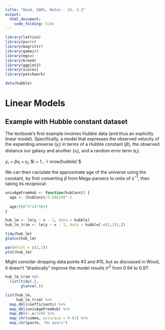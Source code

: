 ```yaml
---
title: "Wood, GAMs, Notes - Ch. 1-3"
output:
  html_document: 
    code_folding: hide
---
```


```r
library(lattice)
library(purrr)
library(magrittr)
library(gamair)
library(mgcv)
library(broom)
library(ggplot2)
library(scales)
library(patchwork)

data(hubble)
```

# Linear Models

## Example with Hubble constant dataset

The textbook's first example involves Hubble data (and thus an explicitly linear model). Specifically, a model that expresses the observed velocity of the expanding universe ($y_i$) in terms of a Hubble constant ($\beta$), the observed distance our galaxy and another ($x_i$), and a random error term ($\epsilon_i$).

$y_i = \beta x_i + \epsilon_i$; $i = 1...`r nrow(hubble)`$

We can then caclulate the approximate age of the universe using the constant, by first converting $\beta$ from Mega-parsecs to units of $s^{-1}$, then taking its reciprocal:

```r
univAgeFromHub <- function(hubConst) {
  age <- (hubConst/3.09e19)^-1
  
  age/(60^2*24*365)
}

hub_lm <- lm(y ~ x - 1, data = hubble)
hub_lm_trim <- lm(y ~ x - 1, data = hubble[-c(3,15),])

tidy(hub_lm)
glance(hub_lm)

par(mfcol = c(2,2))
plot(hub_lm)
```

Might consider dropping data points #3 and #15, but as discussed in Wood, it doesn't "drastically" improve the model results ($r^2$ from $0.94$ to $0.97$:

```r
hub_lm_trim %$%
  list(tidy(.),
       glance(.))
```

```r
list(hub_lm,
     hub_lm_trim) %>% 
  map_dbl(coefficients) %>% 
  map_dbl(univAgeFromHub) %>% 
  map_dbl(~.x/1e9) %>% 
  map_chr(comma, accuracy = 0.01) %>% 
  map_chr(paste, "bn years")
```

<!-- ### Adding a distributional assumption -->

<!-- Nonetheless, we can use the example to show how to estimate whether a hypothesized value for the linear coefficient is consistent with the data. Let's say we expect a 1-hub decrease in the highway rating per additional liter of engine displacement (i.e. coefficient = -10). Then, using a t-test... -->

<!-- ```{r ttest} -->
<!-- hypo_val <- -1 # hub/L -->
<!-- t.stat <- (summary(model_0)$coefficients["displ",][[1]] - hypo_val) / summary(model_0)$coefficients["displ",][[2]] -->
<!-- pt(t.stat,df=nrow(hub)-1)*2 # to account for probability in either direction of null hypothesis -->
<!-- ``` -->

<!-- we see that the probability of the data reflecting the assumed relationship between displacement and highway mileage rating is vanishingly small. We can compute confidence intervals ($95\%$ here) for the data using the ```qt``` function. The upper bound on the intervals seem to reflect the outliers in the residual plots above. -->

<!-- ```{r} -->
<!-- coef(model_0)[["displ"]]*(1 + qt(c(0.025,0.975), df = nrow(hub)-1)) -->
<!-- ``` -->

<!-- ### Refining the model -->

<!-- The number of cylinders has, as expected, a somewhat discontinuous relationship with the other three plotted variables. Displacement varies non-linearly with both city and highway mileage ratings, which are themselves directly proportional. Fancier pairwise output can be achieved with -->
<!-- ```{echo=FALSE} -->
<!-- GGally::ggpairs(select_if(hub, is.numeric) %>% select(-year)) -->
<!-- ``` -->

<!-- ```{r} -->
<!-- pairs(select_if(hub, is.numeric) %>% select(-year)) -->
<!-- ``` -->

<!-- However, of all variables in the hub dataset, we will try adding the class of vehicle as another predictor variable to improve the residuals' distribution. Without getting too unreasonble w.r.t. outlier removal, we also omit some high-mileage vehicles and two-seaters to see if model residuals improve. -->

<!-- ```{r,collapse=TRUE} -->
<!-- hub_slim <- filter(hub, hwy < 40 & class != "2seater") %>%  -->
<!--   mutate(class = as.factor(as.character(class)))  -->
<!-- model_1 <- lm(hwy~displ+class, data = hub_slim) -->
<!-- t.stat2 <- (summary(model_1)$coefficients["displ",][[1]] - hypo_val) / summary(model_1)$coefficients["displ",][[2]] -->
<!-- pt(t.stat2,df=nrow(hub_slim)-1)*2 # to account for probability in either direction of null hypothesis -->
<!-- par(mfrow = c(2,2)) -->
<!-- plot(model_1) -->
<!-- ``` -->

<!-- Between the first and second models, ```hwy ~ displ``` and ```hwy ~ displ+class```, we improved the adjusted R-squared from 0.585 to 0.837. That is, we explained an additional $25\%$ of the variability in the hwy variable. Nonetheless, the minivan, pickup, and SUV p-values suggest that these parameters do not vary significantly from 0. -->

<!-- ```{r, echo = FALSE} -->
<!-- summary(model_0)[c("coefficients", "adj.r.squared")] -->
<!-- summary(model_1)[c("coefficients", "adj.r.squared")] -->
<!-- ``` -->

<!-- Given this situation, we can use an ANOVA test to compare a model based on ```class`` with a null one. If the probability of obtaining the calculated F statistic is very small, then we have evidence the null hypothesis may not be plausible. -->

<!-- ```{r} -->
<!-- model_null <- lm(hwy~1, hub_slim) -->
<!-- model_2 <- lm(hwy~class, hub_slim) -->
<!-- anova(model_null,model_2) -->
<!-- ``` -->

<!-- Looks like this is indeed the case, as the probability is $<2.2\cdot10^{-16}$.  -->

<!-- Finally, we can check the AIC of these two models against a null model, but first we'll re-run the first model with a trimmed dataset. -->

<!-- ```{r} -->
<!-- model_0 <- lm(hwy~displ, hub_slim) -->
<!-- AIC(model_0, model_1, model_2,model_null) -->
<!-- ``` -->

<!-- Looks like taking into account engine displacement and vehicle class provides the best estimate of highway mileage rating among the models we've tried. -->

<!-- ## Exercises -->

<!-- ### Least squares estimate of fit -->

<!-- ```{r ex1_1} -->
<!-- ex.1 <- data.frame(km = c(1,3,4,5), hr = c(0.1,0.4,0.5,0.6)) -->
<!-- summary(lm(km ~ hr, ex.1)) -->
<!-- ``` -->

<!-- ### Backwards model selection + levels plot -->

<!-- ```{r ex1_8} -->
<!-- lm1 <- lm(loss ~ tens + I(tens^2) + I(tens^3) + -->
<!--                   hard + I(hard^2) + I(hard^3), MASS::Rubber) -->
<!-- # summary(lm1) -->
<!-- # summary(lm2 <- lm(loss ~ poly(tens, 3) + hard + I(hard^3), MASS::Rubber)) -->
<!-- summary(lm3 <- lm(loss ~ poly(tens, 3) + hard, MASS::Rubber)) -->
<!-- # summary(lm4 <- lm(loss ~ tens + I(tens^2) + hard, MASS::Rubber)) -->
<!-- # summary(lm5 <- lm(loss ~ tens + hard, MASS::Rubber)) -->
<!-- slm1 <- step(lm1, loss ~ 1, direction = "backward", trace = -1) -->

<!-- hard <- seq(min(MASS::Rubber$hard), max(MASS::Rubber$hard)) -->
<!-- tens <- seq(min(MASS::Rubber$tens), max(MASS::Rubber$tens)) -->
<!-- grid <- expand.grid(hard = hard, tens = tens) -->
<!-- grid[, "loss"] <- c(predict(lm3, grid)) -->
<!-- # levelplot(loss ~ tens*hard, data = grid, cuts = 30) -->
<!-- ggplot(grid, aes(x = tens, y = hard, fill = loss)) + -->
<!--   geom_tile() + -->
<!--   labs(x = bquote("Tensile strength ("~kg/~m^2~")"), y = "Hardness (Shore)", -->
<!--        title = "Rubber Loss in g/hr") + -->
<!--   scale_fill_distiller(name = "g/hr", palette = "RdPu") + -->
<!--   scale_x_continuous(expand = c(0,0)) + -->
<!--   scale_y_continuous(expand = c(0,0)) + -->
<!--   theme(axis.line = element_blank(), -->
<!--         panel.background = element_blank()) -->
<!-- ``` -->

<!-- ### Estimating parameter effects with interaction plot -->

<!-- ```{r ex1_9, message=FALSE} -->
<!-- attach(warpbreaks) -->
<!-- lm(breaks~tension:wool) -->
<!-- interaction.plot(tension, wool, breaks) -->
<!-- new_warpbrk <- ddply(warpbreaks, .(tension,wool), -->
<!--                            summarise, val = mean(breaks)) -->
<!-- ggplot(warpbreaks, aes(x = tension, y = breaks, -->
<!--                        fill = wool)) + -->
<!--   geom_violin(aes(), colour = "gray35") + -->
<!--   geom_point(aes(group = wool),  -->
<!--              colour = "black", shape = 21, -->
<!--              size = 3, alpha = 1/2, -->
<!--              position=position_jitterdodge(dodge.width=1)) + -->
<!--   theme_bw() -->
<!-- detach(warpbreaks) -->
<!-- ``` -->

<!-- ### Estimating whether cars' braking distance depends on speed -->

<!-- ```{r ex1_10, message=FALSE} -->
<!-- attach(cars) -->
<!-- step(lm(dist ~ speed + I(speed^2)), lm(dist~1), direction = "backward") -->
<!-- lm_ex10 <- lm(dist ~ I(speed^2)) -->

<!-- hypothet_val <- 0 # represents null hypothesis of no speed-dependence at all -->
<!-- t_ex10 <- (summary(lm_ex10)$coefficients[2,1] - hypothet_val) / summary(lm_ex10)$coefficients[2,2] -->
<!-- pt(t_ex10,df=nrow(cars)-1) # probability of getting the same hypothet_val if the null hypothesis is true -->

<!-- cars <- cbind(cars, predict(lm_ex10, cars, se.fit = TRUE)) %>%  -->
<!--   select(-df,-residual.scale) %>%  -->
<!--   mutate(speed = speed*5280/3600, # converts mph to ft/s -->
<!--          sec_pred = fit / speed, -->
<!--          se_sec_pred = se.fit / speed) -->
<!-- mean(cars$sec_pred); mean(cars$se_sec_pred) -->
<!-- detach(cars) -->
<!-- ``` -->

<!-- # Generalized Linear Models (GLMs) -->

<!-- ### Binomial heart disease model -->

<!-- ```{r binom} -->
<!-- ha_data <- data.frame(ck = seq.int(20,460,40), -->
<!--                       ha = c(2,13,30,30,21,19,18,13,19,15,7,8), -->
<!--                       ok = c(88,26,8,5,0,1,1,1,1,0,0,0)) %>%  -->
<!--   mutate(p = ha / ha+ok) -->
<!-- binom_0 <- glm(cbind(ha,ok)~ck, family = binomial, ha_data) -->

<!-- prop_dev_explnd <- (binom_0$null.deviance - binom_0$deviance)/binom_0$null.deviance -->
<!-- 1 - pchisq(binom_0$deviance, binom_0$df.residual) -->

<!-- par(mfrow=c(2,2)) -->
<!-- plot(binom_0) -->

<!-- binom_2 <- glm(cbind(ha,ok)~poly(ck, 3), family = binomial, ha_data) -->

<!-- prop_dev_explnd <- (binom_2$null.deviance - binom_2$deviance)/binom_2$null.deviance -->
<!-- 1 - pchisq(binom_2$deviance, binom_2$df.residual) -->

<!-- par(mfrow=c(2,2)) -->
<!-- plot(binom_2) -->

<!-- anova(binom_0, binom_2, test = "Chisq") -->
<!-- ``` -->

<!-- Poor residuals vs. fitted values and curvy Q-Q suggest higher-order model may be needed. Particularly, a cubic model. -->

<!-- ### Poisson regression AIDS epidemic -->

<!-- ```{r poiss} -->
<!-- yrs <- seq.int(1981,1993) -->
<!-- epid_data <- data.frame(yr = yrs, -->
<!--                         cases = c(12,14,33,50,67,74,123,141, -->
<!--                                   165,204,253,246,240)) -->
<!-- poiss_0 <- glm(cases~yr, family = "poisson", epid_data) -->

<!-- par(mfrow=c(2,2)) -->
<!-- plot(poiss_0) -->

<!-- poiss_1 <- glm(cases~yr + I(yr^2), family = "poisson", epid_data) -->

<!-- par(mfrow=c(2,2)) -->
<!-- plot(poiss_1) -->

<!-- anova(poiss_0, poiss_1, test = "Chisq") -->

<!-- poiss_1.coef <- summary(poiss_1)$coef -->
<!-- print(c("95% interval for first-order coefficient:")) -->
<!-- print(c(poiss_1.coef[2,1] + 1.96*poiss_1.coef[2,2], -->
<!--       poiss_1.coef[2,1] - 1.96*poiss_1.coef[2,2])) -->

<!-- epid_est0 <- predict(poiss_0,data.frame(yr=seq(1981,1993,length=100)), se=TRUE) %>%  -->
<!--   as.data.frame() %>% select(-residual.scale) %>%  -->
<!--   mutate(fit_upr = fit+2*se.fit, # have to undo log link that is assumed in predict.glm -->
<!--          fit_lwr = fit-2*se.fit) %>%  -->
<!--   mutate_all(exp) %>%  -->
<!--   mutate(yr = seq(1981,1993,length=100)) -->

<!-- epid_est1 <- predict(poiss_1,data.frame(yr=seq(1981,1993,length=100)), se=TRUE) %>%  -->
<!--   as.data.frame() %>% select(-residual.scale) %>%  -->
<!--   mutate(fit_upr = fit+2*se.fit, # have to undo log link that is assumed in predict.glm -->
<!--          fit_lwr = fit-2*se.fit) %>%  -->
<!--   mutate_all(exp) %>%  -->
<!--   mutate(yr = seq(1981,1993,length=100)) -->

<!-- ggplot(data = epid_data, aes(x = yr)) + -->
<!--   geom_ribbon(data = epid_est0, -->
<!--               aes(ymin = fit_lwr, ymax = fit_upr), -->
<!--               alpha = 1/2, fill = "#fdbb84") + -->
<!--   geom_ribbon(data = epid_est1, -->
<!--               aes(ymin = fit_lwr, ymax = fit_upr), -->
<!--               alpha = 1/2, fill = "#99d8c9") + -->
<!--   geom_point(aes(y = cases), shape = 21) + -->
<!--   geom_line(data = epid_est0, aes(y = fit), lty = 2) + -->
<!--   geom_line(data = epid_est1, aes(y = fit)) + -->
<!--   labs(x = NULL, y = "Cases", -->
<!--        title = "Determining the Slowing Spread of Disease", -->
<!--        subtitle = "with GLM") + -->
<!--   scale_x_continuous(breaks = seq(1982,1992,2)) + -->
<!--   scale_fill_manual() -->
<!-- ``` -->

<!-- Accounting for quadratic term results in very different estimates for first-order coefficient; that is, the early growth rate of new cases of disease that begin to spread in an environment where no response to the epidemic has been mounted. There is also a dramatically different predictiong of the long-term trends for the spread as well. -->

<!-- ### Log-linear models for categorical data -->

<!-- ```{r log_lin} -->
<!-- faith_data <- data.frame(val = c(435,147,375,134), -->
<!--                          gender = c("F","F","M","M"), -->
<!--                          blvr = c(1,0,1,0)) -->

<!-- loglin_0 <- glm(val~gender+blvr, faith_data, family = poisson) -->
<!-- loglin_1 <- glm(val~gender*blvr, faith_data, family = poisson) -->

<!-- step(loglin_1,loglin_0) -->

<!-- anova(loglin_0, loglin_1, test="Chisq") -->
<!-- ``` -->

<!-- Stick with the independent model ```loglin_0```, testing with both ANOVA and AIC. -->
<!-- ### Quasi-likelihood for fish egg spawning rates -->

<!-- ```{r quasi_lik} -->
<!-- data("sole") -->
<!-- sole_scaled <- sole %>%  -->
<!--   mutate(off = log(a.1 - a.0), -->
<!--          mn = (a.1 - a.0)/2, -->
<!--          t = scale(t), -->
<!--          la = scale(la), -->
<!--          lo = scale(lo)) -->

<!-- quas_0 <- glm(eggs ~ offset(off) + lo + la + t + I(lo*la) + I(lo^2) + I(la^2) + -->
<!--                 I(t^2) + I(lo*t) + I(la*t) + I(lo^3) + I(la^3) + I(t^3) + I(lo*la*t) + -->
<!--                 I(lo^2*la) + I(lo^2*t) + I(lo*la^2) + I(la^2*t) + I(lo*t^2) + I(la*t^2) + -->
<!--                 mn + I(mn*t) + I(t^2*mn), -->
<!--               family = quasi(link = log, variance = "mu"), data = sole_scaled) -->
<!-- quas_new <- update(quas_0, ~.-I(lo*t)-I(lo*la*t)-I(lo^2*t)-I(lo*t^2)) # add on each new term to remove -->
<!-- # summary(quas_new) -->
<!-- anova(quas_0, quas_new, test = "F") -->

<!-- par(mfrow = c(1,2)) -->
<!-- plot(fitted(quas_new)^0.5, sole_scaled$eggs^0.5) -->
<!-- plot(fitted(quas_new)^0.5, residuals(quas_new)) -->
<!-- ``` -->

<!-- Some issues in mapping spawning rates as continuous, smooth function. Worked in the present case, but not necessarily a widely applicable approach to less straightforward distributions. -->

<!-- ## Exercises -->

<!-- ### Non-Gaussian error models (e.g. binary data) -->

<!-- ```{r, ex2_2} -->
<!-- df2_2 <- list() -->

<!-- for(i in seq(1,50)) { -->
<!--   n <- 100; m <- 10 -->
<!--   x <- runif(n) -->
<!--   lp <- 3*x-1 -->
<!--   mu <- binomial()$linkinv(lp) -->
<!--   y <- rbinom(1:n, m, mu) -->
<!--   mod2_2 <- glm(y/m~x, family = binomial, weights = rep(m,n)) -->
<!--   rsd <- mod2_2$residuals -->
<!--   emp_cdf <- (1:length(rsd)-.5)/length(rsd) -->
<!--   fv <- mod2_2$fitted.values -->
<!--   df2_2 <- rbind.data.frame(df2_2, cbind(rsd, emp_cdf, fv))  -->
<!--   # par(mfrow = c(2,2)) -->
<!--   # plot(mod2_2) -->
<!-- } -->

<!-- ggplot(df2_2, aes(x = rsd, y = emp_cdf)) + -->
<!--   geom_hex(bins = 8) + -->
<!--   theme_bw() + -->
<!--   theme(panel.grid = element_blank(), -->
<!--         panel.border = element_blank()) -->

<!-- sort2_2 <- df2_2 %>%  -->
<!--   arrange(fv) %>%  -->
<!--   mutate(del_rsd = rsd - lag(rsd)) %>%  -->
<!--   fill(del_rsd, .direction = "up") -->

<!-- ggplot(sort2_2, aes(x = fv, y = del_rsd)) + -->
<!--   geom_line() + -->
<!--   scale_y_continuous(limits = c(-n/3, n/3)) -->
<!-- ``` -->

<!-- ### Inverse link with harrier data -->

<!-- For part a), we assume constant $m$ in $E(c_i)=\frac{ad^m_i}{1 + ad^m_i}$ and need to show that the reciprocal link, $\mu_i=\beta_0 + \beta_1/x_{1,i}$ is useful. -->

<!-- ```{r ex2_8} -->
<!-- df2_9 <- list() -->
<!-- data(harrier) -->
<!-- for(i in seq(0.1,6,0.05)) { -->
<!--   glm2_9 <- glm(Consumption.Rate ~ I(1/Grouse.Density^i), data = harrier, -->
<!--                 family = quasi(link = inverse, variance = "mu")) -->
<!--   dev <- glm2_9$deviance -->
<!--   # fv <- glm2_9$fitted.values -->
<!--   # res <- glm2_9$residuals -->
<!--   df2_9  <- rbind.data.frame(df2_9, cbind(i,dev)) -->
<!-- } -->

<!-- # ggplot(df2_9, aes(x = i, y = dev)) + -->
<!-- #   geom_line() -->

<!-- optim_pwr <- df2_9 %>% -->
<!--   top_n(-1, dev) %>%  -->
<!--   select(i) %>% as.numeric() -->

<!-- glm2_8 <- glm(Consumption.Rate ~ I(1/Grouse.Density^optim_pwr), data = harrier, -->
<!--   family = quasi(link = inverse, variance = "mu")) -->
<!-- glm2_8.null <- glm(Consumption.Rate ~ 1, data = harrier, -->
<!--   family = quasi(link = inverse, variance = "mu")) -->

<!-- par(mfrow = c(2,2)) -->
<!-- plot(glm2_8) -->
<!-- anova(glm2_8.null, glm2_8, test = "F") -->

<!-- harrier <- cbind(harrier, predict(glm2_8, harrier, se.fit = TRUE, -->
<!--                                   type = "response")) %>%  -->
<!--   mutate(fit_upr = fit + 2*se.fit, -->
<!--          fit_lwr = fit - 2*se.fit) -->

<!-- ggplot(harrier, aes(x = Grouse.Density)) + -->
<!--   geom_point(aes(y = Consumption.Rate)) + -->
<!--   geom_ribbon(aes(ymax = fit_upr, ymin = fit_lwr), -->
<!--               alpha = 1/3) + -->
<!--   geom_line(aes(y = fit)) + -->
<!--   labs(x = bquote("Grouse /"~km^2), y = "Consumption Rate", -->
<!--        title = "Modeling Grouse Consumption as fn of Density", -->
<!--        subtitle = "w inverse link GLM") -->
<!-- ``` -->

<!-- Minimum deviance at $i=3.25$. High fit errors at larger $Grouse.density$ values, but it is clear from ANOVA that taking the density to a higher power improves model fit. -->

<!-- ### Lung disease and Poisson -->

<!-- ```{r ex2_9a} -->
<!-- library(datasets) -->
<!-- data(UKLungDeaths) -->
<!-- df2_9 <- cbind.data.frame(dt = seq.int(1974, 1980, length.out = 72), -->
<!--                           ldeaths = as.numeric(ldeaths)) %>%  -->
<!--   mutate(toy_rad = trunc(12*(dt - trunc(dt)) + 1)*(2*pi/12), -->
<!--          elaps = dt - min(dt)) -->
<!-- ``` -->

<!-- We have to take the expected value function -->

<!-- ($E(\mathrm{deaths}_i) = \beta_0 + \beta_1 t_i + \alpha sin(2\pi\mathrm{toy}_i/12 + \phi)$) -->

<!-- and make it suitable for a GLM. This requires turning it into an exponential as follows: -->

<!-- ($E(\mathrm{deaths}_i) = \beta_0 + \beta_1 t_i + \alpha \cdot\left[sin(2\pi\cdot\mathrm{toy}_i/12)cos(\phi) + cos(2\pi\cdot\mathrm{toy}_i/12)sin(\phi)\right]$) -->

<!-- ```{r ex2_9b} -->
<!-- glm2_9 <- glm(ldeaths ~ elaps + sin(toy_rad) + cos(toy_rad), -->
<!--               family=poisson(link = identity), data = df2_9) -->
<!-- # summary(glm2_9) -->

<!-- df2_9 <- mutate(df2_9, fitted = fitted(glm2_9)) -->
<!-- ggplot(df2_9, aes(x = dt, y = ldeaths)) + -->
<!--   geom_point() + -->
<!--   geom_line(aes(y = fitted), lty = 2) + -->
<!--   labs(x = NULL, y = "Deaths", -->
<!--        title = "Modeling lung-related deaths") -->
<!-- par(mfrow = c(2,2)) -->
<!-- plot(glm2_9) -->
<!-- ``` -->

<!-- There is still heterogeneity in the residuals that needs resolving. Solutions suggest an auto-regressive model. -->

<!-- ### Refitting AIDS data from "poiss" chunk -->

<!-- ```{r ex2_10} -->
<!-- summary(poiss_1) -->
<!-- offs <-  seq(poiss_1.coef[2,1] - 4*poiss_1.coef[2,2], -->
<!--              poiss_1.coef[2,1] + 4*poiss_1.coef[2,2], -->
<!--              length = 200) -->
<!-- offs <- cbind.data.frame(offs,  -->
<!--                          sapply(offs, -->
<!--                                 function(i) logLik(glm(cases ~ offset(i*yr) + I(yr^2), -->
<!--                                                        data = epid_data)))) -->
<!-- names(offs) <- c("offs", "loglik") -->
<!-- ggplot(offs, aes(x = offs, y = loglik)) + -->
<!--   geom_line() -->
<!-- ``` -->

<!-- Not getting symmetric log likelihood.... -->
<!-- # Generalized Additive Models (GAMs) -->

<!-- ## Mackerel Egg Survey -->

<!-- ```{r mack_dat} -->
<!-- library(MASS) -->
<!-- data("mack") -->
<!-- mack <- mack %>%  -->
<!--   mutate(log_net_area = log(net.area)) -->

<!-- gm <- gam(egg.count ~ s(lon,lat, bs="ts", k=100) + s(I(b.depth^.5), bs="ts") + -->
<!--             s(c.dist, bs="ts") + s(salinity, bs="ts") + s(temp.surf, bs="ts") + -->
<!--             s(temp.20m, bs="ts") + offset(log_net_area), data = mack, -->
<!--           family = "poisson", scale=-1, gamma=1.4) -->
<!-- gm1 <- update(gm, .~.-s(salinity, bs="ts"), mack) -->
<!-- gm1a <- update(gm, .~.-s(c.dist, bs="ts")-s(temp.surf, bs="ts"), mack) -->
<!-- # gm2 <- gam(egg.count ~ s(lon,lat, bs="ts", k=40) + s(I(b.depth^.5), bs="ts") + -->
<!-- #             s(c.dist, bs="ts") + s(temp.surf, bs="ts") + -->
<!-- #             s(temp.20m, bs="ts") + offset(log_net_area), data = mack, -->
<!-- #           family = negative.binomial(1), control = gam.control(maxit=100), gamma=1.4) -->
<!-- ``` -->

<!-- ```{r mack_plot} -->
<!-- par(mfrow = c(3,2)) -->
<!-- plot(gm) -->
<!-- par(mfrow = c(3,2)) -->
<!-- plot(gm1) -->
<!-- par(mfrow = c(2,2)) -->
<!-- plot(gm1a) -->
<!-- gam.check(gm) -->
<!-- gam.check(gm1) -->
<!-- gam.check(gm1a) -->
<!-- ``` -->


